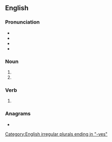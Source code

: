 ==English==

===Pronunciation===
* {{rhymes|en|iːvz}}
* {{IPA|en|/liːvz/}}
* {{audio|en|en-us-leaves.ogg|Audio (US)}}
* {{audio|en|LL-Q1860 (eng)-Back ache-leaves.wav|Audio (GB)}}

===Noun===
{{head|en|noun form}}

# {{plural of|en|leaf}}
# {{plural of|en|leave}}

===Verb===
{{head|en|verb form}}

# {{en-third-person singular of|leave}}

===Anagrams===
* {{anagrams|en|a=aeelsv|Veales|salvee|sleave|veales}}

[[Category:English irregular plurals ending in "-ves"]]